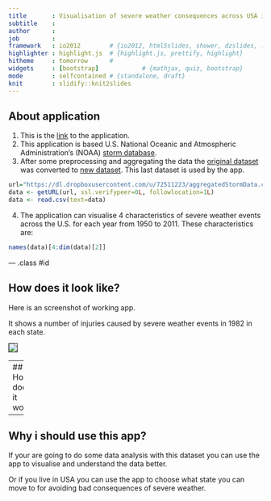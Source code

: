 ```yaml
---
title       : Visualisation of severe weather consequences across USA in 1950-2011
subtitle    : 
author      : 
job         : 
framework   : io2012        # {io2012, html5slides, shower, dzslides, ...}
highlighter : highlight.js  # {highlight.js, prettify, highlight}
hitheme     : tomorrow      # 
widgets     : [bootstrap]            # {mathjax, quiz, bootstrap}
mode        : selfcontained # {standalone, draft}
knit        : slidify::knit2slides
---
```


## About application


1. This is the [link](https://ilmirashaim.shinyapps.io/project/) to the application.
2. This application is based U.S. National Oceanic and Atmospheric Administration's (NOAA) [storm database](https://d396qusza40orc.cloudfront.net/repdata%2Fpeer2_doc%2Fpd01016005curr.pdf).
3. After some preprocessing and aggregating the data the [original dataset](https://d396qusza40orc.cloudfront.net/repdata%2Fdata%2FStormData.csv.bz2) was converted to [new dataset](https://dl.dropboxusercontent.com/u/72511223/aggregatedStormData.csv). This last dataset is used by the app.
```r
url="https://dl.dropboxusercontent.com/u/72511223/aggregatedStormData.csv"
data <- getURL(url, ssl.verifypeer=0L, followlocation=1L)
data <- read.csv(text=data)
```
4. The application can visualise 4 characteristics of severe weather events across the U.S. for each year from 1950 to 2011. These characteristics are: 
```r
names(data)[4:dim(data)[2]]
```

--- .class #id 

## How does it look like?

<p>Here is an screenshot of working app. </p>
<p>It shows a number of injuries caused by severe weather events in 1982 in each state.</p>

<img src="assets/img/screenshot1.png" border="1"></img>

---
## How does it work?
<div style="float:left;width:400px;">
<p>Very simple  </p>
<ol type="1">
<li>You choose the year with first slider.  </li>
<li>You choose the characteristic. </li>
<li>Now you should see the map with states colored depending on the sum of characteristic and total sum on the top.  </li>
<li>You can hover any state to see the exact value of characteristic.</li>  
</ol>
</div>
<div style="margin-left:420px;">
    <img src="assets/img/screenshot2.png" border="1"></img>
</div>

---
## Why i should use this app?

<p>If your are going to do some data analysis with this dataset you can use the app to visualise and understand the data better.  </p>
<p>Or if you live in USA you can use the app to choose what state you can move to for avoiding bad consequences of severe weather.</p>
